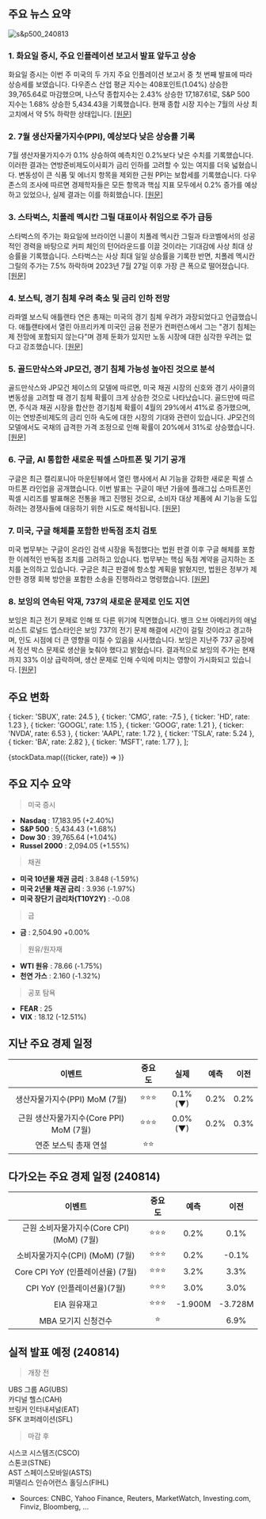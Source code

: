 ## 주요 뉴스 요약

![s&p500_240813](/map/240813.png)

### 1. **화요일 증시, 주요 인플레이션 보고서 발표 앞두고 상승**

화요일 증시는 이번 주 미국의 두 가지 주요 인플레이션 보고서 중 첫 번째 발표에 따라 상승세를 보였습니다. 다우존스 산업 평균 지수는 408포인트(1.04%) 상승한 39,765.64로 마감했으며, 나스닥 종합지수는 2.43% 상승한 17,187.61로, S&P 500 지수는 1.68% 상승한 5,434.43을 기록했습니다. 현재 종합 시장 지수는 7월의 사상 최고치에서 약 5% 하락한 상태입니다. [[원문]](https://www.cnbc.com/2024/08/12/stock-market-today-live-updates.html)

### 2. **7월 생산자물가지수(PPI), 예상보다 낮은 상승률 기록**

7월 생산자물가지수가 0.1% 상승하여 예측치인 0.2%보다 낮은 수치를 기록했습니다. 이러한 결과는 연방준비제도이사회가 금리 인하를 고려할 수 있는 여지를 더욱 넓혔습니다. 변동성이 큰 식품 및 에너지 항목을 제외한 근원 PPI는 보합세를 기록했습니다. 다우존스의 조사에 따르면 경제학자들은 모든 항목과 핵심 지표 모두에서 0.2% 증가를 예상하고 있었으나, 실제 결과는 이를 하회했습니다. [[원문]](https://www.cnbc.com/2024/08/13/producer-price-index-july-2024.html)

### 3. **스타벅스, 치폴레 멕시칸 그릴 대표이사 취임으로 주가 급등**

스타벅스의 주가는 화요일에 브라이언 니콜이 치폴레 멕시칸 그릴과 타코벨에서의 성공적인 경력을 바탕으로 커피 체인의 턴어라운드를 이끌 것이라는 기대감에 사상 최대 상승률을 기록했습니다. 스타벅스는 사상 최대 일일 상승률을 기록한 반면, 치폴레 멕시칸 그릴의 주가는 7.5% 하락하며 2023년 7월 27일 이후 가장 큰 폭으로 떨어졌습니다. [[원문]](https://www.marketwatch.com/story/starbucks-names-new-ceo-the-head-of-chipotle-mexican-grill-80e547f8?mod=home-page)

### 4. **보스틱, 경기 침체 우려 축소 및 금리 인하 전망**

라파엘 보스틱 애틀랜타 연은 총재는 미국의 경기 침체 우려가 과장되었다고 언급했습니다. 애틀랜타에서 열린 아프리카계 미국인 금융 전문가 컨퍼런스에서 그는 "경기 침체는 제 전망에 포함되지 않는다"며 경제 둔화가 있지만 노동 시장에 대한 심각한 우려는 없다고 강조했습니다. [[원문]](https://www.marketwatch.com/livecoverage/stock-market-today-dow-futures-rise-as-traders-await-ppi-inflation-data/card/fed-s-bostic-downplays-recession-fears-says-interest-rate-cut-is-coming--OnYk0K9nb9m0C7mzC6Ao)

### 5. **골드만삭스와 JP모건, 경기 침체 가능성 높아진 것으로 분석**

골드만삭스와 JP모건 체이스의 모델에 따르면, 미국 채권 시장의 신호와 경기 사이클의 변동성을 고려할 때 경기 침체 확률이 크게 상승한 것으로 나타났습니다. 골드만에 따르면, 주식과 채권 시장을 합산한 경기침체 확률이 4월의 29%에서 41%로 증가했으며, 이는 연방준비제도의 금리 인하 속도에 대한 시장의 기대와 관련이 있습니다. JP모건의 모델에서도 국채의 급격한 가격 조정으로 인해 확률이 20%에서 31%로 상승했습니다. [[원문]](https://www.bloomberg.com/news/articles/2024-08-13/goldman-jpmorgan-say-markets-pricing-in-higher-recession-odds?srnd=phx-markets&embedded-checkout=true)

### 6. **구글, AI 통합한 새로운 픽셀 스마트폰 및 기기 공개**

구글은 최근 캘리포니아 마운틴뷰에서 열린 행사에서 AI 기능을 강화한 새로운 픽셀 스마트폰 라인업을 공개했습니다. 이번 발표는 구글이 매년 가을에 플래그십 스마트폰인 픽셀 시리즈를 발표해온 전통을 깨고 진행된 것으로, 소비자 대상 제품에 AI 기능을 도입하려는 경쟁사들에 대응하기 위한 시도로 해석됩니다. [[원문]](https://www.reuters.com/technology/google-unveils-new-phones-other-gadgets-powered-by-ai-2024-08-13/)

### 7. **미국, 구글 해체를 포함한 반독점 조치 검토**

미국 법무부는 구글이 온라인 검색 시장을 독점했다는 법원 판결 이후 구글 해체를 포함한 이례적인 반독점 조치를 고려하고 있습니다. 법무부는 핵심 독점 계약을 금지하는 조치를 논의하고 있습니다. 구글은 최근 판결에 항소할 계획을 밝혔지만, 법원은 정부가 제안한 경쟁 회복 방안을 포함한 소송을 진행하라고 명령했습니다. [[원문]](https://www.bloomberg.com/news/articles/2024-08-13/doj-considers-seeking-google-goog-breakup-after-major-antitrust-win?srnd=homepage-asia)

### 8. **보잉의 연속된 악재, 737의 새로운 문제로 인도 지연**

보잉은 최근 전기 문제로 인해 또 다른 위기에 직면했습니다. 뱅크 오브 아메리카의 애널리스트 로널드 엡스타인은 보잉 737의 전기 문제 해결에 시간이 걸릴 것이라고 경고하며, 인도 시점에 더 큰 영향을 미칠 수 있음을 시사했습니다. 보잉은 지난주 737 공장에서 정션 박스 문제로 생산을 늦춰야 했다고 밝혔습니다. 결과적으로 보잉의 주가는 현재까지 33% 이상 급락하며, 생산 문제로 인해 수익에 미치는 영향이 가시화되고 있습니다. [[원문]](https://finance.yahoo.com/news/boeing-discovered-set-problems-737s-163902731.html)

## 주요 변화

  { ticker: 'SBUX', rate: 24.5 },
  { ticker: 'CMG', rate: -7.5 },
  { ticker: 'HD', rate: 1.23 },
  { ticker: 'GOOGL', rate: 1.15 },
  { ticker: 'GOOG', rate: 1.21 },
  { ticker: 'NVDA', rate: 6.53 },
  { ticker: 'AAPL', rate: 1.72 },
  { ticker: 'TSLA', rate: 5.24 },
  { ticker: 'BA', rate: 2.82 },
  { ticker: 'MSFT', rate: 1.77 },
];

{stockData.map(({ticker, rate}) => <StockCardMini ticker={ticker} rate={rate}></StockCardMini>)}

## 주요 지수 요약

> 미국 증시

- **Nasdaq** : 17,183.95 (+2.40%)
- **S&P 500** : 5,434.43 (+1.68%)
- **Dow 30** : 39,765.64 (+1.04%)
- **Russel 2000** : 2,094.05 (+1.55%)

> 채권

- **미국 10년물 채권 금리** : 3.848 (-1.59%)
- **미국 2년물 채권 금리** : 3.936 (-1.97%)
- **미국 장단기 금리차(T10Y2Y)** : -0.08

> 금

- **금** : 2,504.90 +0.00%

> 원유/원자재

- **WTI 원유** : 78.66 (-1.75%)
- **천연 가스** : 2.160 (-1.32%)

> 공포 탐욕

- **FEAR** : 25
- **VIX** : 18.12 (-12.51%)

## 지난 주요 경제 일정

|                 이벤트                  | 중요도 |  실제   | 예측 | 이전 |
| :-------------------------------------: | :----: | :-----: | :--: | ---- |
|      생산자물가지수(PPI) MoM (7월)      | ⭐⭐⭐ | 0.1%(▼) | 0.2% | 0.2% |
| 근원 생산자물가지수(Core PPI) MoM (7월) | ⭐⭐⭐ | 0.0%(▼) | 0.2% | 0.3% |
|          연준 보스틱 총재 연설          |  ⭐⭐  |         |      |      |

## 다가오는 주요 경제 일정 (240814)

|                  이벤트                   | 중요도 |  예측   |  이전   |
| :---------------------------------------: | :----: | :-----: | :-----: |
| 근원 소비자물가지수(Core CPI) (MoM) (7월) | ⭐⭐⭐ |  0.2%   |  0.1%   |
|      소비자물가지수(CPI) (MoM) (7월)      | ⭐⭐⭐ |  0.2%   |  -0.1%  |
|     Core CPI YoY (인플레이션율) (7월)     | ⭐⭐⭐ |  3.2%   |  3.3%   |
|        CPI YoY (인플레이션율)(7월)        | ⭐⭐⭐ |  3.0%   |  3.0%   |
|               EIA 원유재고                | ⭐⭐⭐ | -1.900M | -3.728M |
|            MBA 모기지 신청건수            |   ⭐   |         |  6.9%   |

## 실적 발표 예정 (240814)

> 개장 전

UBS 그룹 AG(UBS)  
카디널 헬스(CAH)  
브링커 인터내셔널(EAT)  
SFK 코퍼레이션(SFL)

> 마감 후

시스코 시스템즈(CSCO)  
스톤코(STNE)  
AST 스페이스모바일(ASTS)  
피델리스 인슈어런스 홀딩스(FIHL)

- Sources: CNBC, Yahoo Finance, Reuters, MarketWatch, Investing.com, Finviz, Bloomberg, ...
